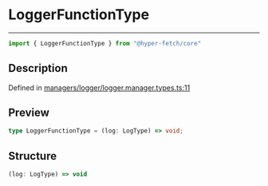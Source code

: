 

# LoggerFunctionType

<div class="api-docs__separator" data-reactroot="">

---

</div><div class="api-docs__import" data-reactroot="">

```ts
import { LoggerFunctionType } from "@hyper-fetch/core"
```

</div><div class="api-docs__section">

## Description

</div><div class="api-docs__description"><span class="api-docs__do-not-parse">



</span></div><p class="api-docs__definition">

Defined in [managers/logger/logger.manager.types.ts:11](https://github.com/BetterTyped/hyper-fetch/blob/3f01c37e/packages/core/src/managers/logger/logger.manager.types.ts#L11)

</p><div class="api-docs__section">

## Preview

</div><div class="api-docs__preview type single">

```ts
type LoggerFunctionType = (log: LogType) => void;
```

</div><div class="api-docs__section">

## Structure

</div><div class="api-docs__returns">

```ts
(log: LogType) => void
```

</div>